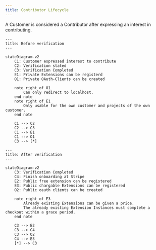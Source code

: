 ```yaml
---
title: Contributor Lifecycle
---
```


A Customer is considered a Contributor after expressing an interest in contributing.

```mermaid
---
title: Before verification
---

stateDiagram-v2
    C1: Customer expressed interest to contribute
    C2: Verification stated
    C3: Verification Completed
    E1: Private Extensions can be registerd
    O1: Private OAuth-Clients can be created

    note right of O1
        Can only redirect to localhost.
    end note
    note right of E1
        Only usable for the own customer and projects of the own customer.
    end note

    C1 --> C2
    C2 --> C3
    C1 --> E1
    C1 --> O1
    C3 --> [*]
```

```mermaid
---
title: After verification
---

stateDiagram-v2
    C3: Verification Completed
    C4: Finish onboarding at Stripe
    E2: Public free extension can be registered
    E3: Public chargable Extensions can be registered
    O2: Public oauth clients can be created

    note right of E3
        Already existing Extensions can be given a price.
        The already existing Extension Instances must complete a checkout within a grace period.
    end note

    C3 --> E2
    C3 --> C4
    C3 --> O2
    C4 --> E3
    [*] --> C3
```
